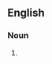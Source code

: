 ==English==

===Noun===
{{en-noun}}

# {{alternative spelling of|double-barrelled shotgun}}
{{count page|[[Wiktionary:Page count]]}}